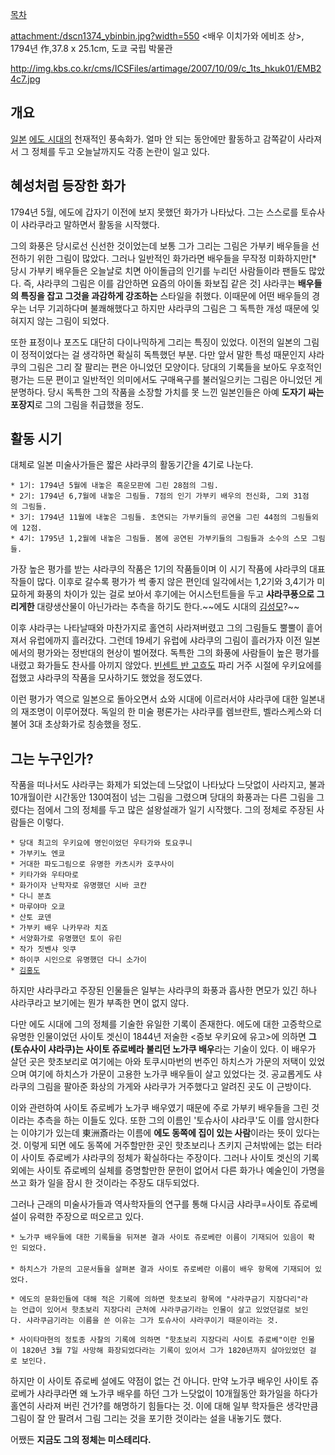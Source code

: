 [[목차]]

attachment:/dscn1374_ybinbin.jpg?width=550
<배우 이치가와 에비조 상>, 1794년 作,37.8 x 25.1cm, 도쿄 국립 박물관

http://img.kbs.co.kr/cms/ICSFiles/artimage/2007/10/09/c_1ts_hkuk01/EMB24c7.jpg

== 개요 ==
[[일본]] [[에도 시대]]의 천재적인 풍속화가. 얼마 안 되는 동안에만 활동하고 감쪽같이 사라져서 그 정체를 두고 오늘날까지도 각종 논란이 일고 있다.

== 혜성처럼 등장한 화가 ==
1794년 5월, 에도에 갑자기 이전에 보지 못했던 화가가 나타났다. 그는 스스로를 토슈사이 샤라쿠라고 말하면서 활동을 시작했다. 

그의 화풍은 당시로선 신선한 것이었는데 보통 그가 그리는 그림은 가부키 배우들을 선전하기 위한 그림이 많았다. 그러나 일반적인 화가라면 배우들을 무작정 미화하지만[* 당시 가부키 배우들은 오늘날로 치면 아이돌급의 인기를 누리던 사람들이라 팬들도 많았다. 즉, 샤라쿠의 그림은 이를 감안하면 요즘의 아이돌 화보집 같은 것] 샤라쿠는 '''배우들의 특징을 잡고 그것을 과감하게 강조하는''' 스타일을 취했다. 이때문에 어떤 배우들의 경우는 너무 기괴하다며 불쾌해했다고 하지만 샤라쿠의 그림은 그 독특한 개성 때문에 잊혀지지 않는 그림이 되었다.

또한 표정이나 포즈도 대단히 다이나믹하게 그리는 특징이 있었다. 이전의 일본의 그림이 정적이었다는 걸 생각하면 확실히 독특했던 부분. 다만 앞서 말한 특성 때문인지 샤라쿠의 그림은 그리 잘 팔리는 편은 아니었던 모양이다. 당대의 기록들을 보아도 우호적인 평가는 드문 편이고 일반적인 의미에서도 구매욕구를 불러일으키는 그림은 아니었던 게 분명하다. 당시 독특한 그의 작품을 소장할 가치를 못 느낀 일본인들은 아예 '''도자기 싸는 포장지'''로 그의 그림을 취급했을 정도.

== 활동 시기 ==
대체로 일본 미술사가들은 짧은 샤라쿠의 활동기간을 4기로 나눈다.

 * 1기: 1794년 5월에 내놓은 흑운모판에 그린 28점의 그림.
 * 2기: 1794년 6,7월에 내놓은 그림들. 7점의 인기 가부키 배우의 전신화, 그외 31점의 그림들.
 * 3기: 1794년 11월에 내놓은 그림들. 초연되는 가부키들의 공연을 그린 44점의 그림들외에 12점.
 * 4기: 1795년 1,2월에 내놓은 그림들. 봄에 공연된 가부키들의 그림들과 소수의 스모 그림들.

가장 높은 평가를 받는 샤라쿠의 작품은 1기의 작품들이며 이 시기 작품에 샤라쿠의 대표작들이 많다. 이후로 갈수록 평가가 썩 좋지 않은 편인데 일각에서는 1,2기와 3,4기가 미묘하게 화풍의 차이가 있는 걸로 보아서 후기에는 어시스턴트들을 두고 '''샤라쿠풍으로 그리게한''' 대량생산물이 아닌가라는 추측을 하기도 한다.~~에도 시대의 [[김성모]]?~~

이후 샤라쿠는 나타날때와 마찬가지로 홀연히 사라져버렸고 그의 그림들도 뿔뿔이 흩어져서 유럽에까지 흘러갔다. 그런데 19세기 유럽에 샤라쿠의 그림이 흘러가자 이전 일본에서의 평가와는 정반대의 현상이 벌어졌다. 독특한 그의 화풍에 사람들이 높은 평가를 내렸고 화가들도 찬사를 아끼지 않았다. [[빈센트 반 고흐]]도 파리 거주 시절에 우키요에를 접했고 샤라쿠의 작품을 모사하기도 했었을 정도였다.

이런 평가가 역으로 일본으로 돌아오면서 쇼와 시대에 이르러서야 샤라쿠에 대한 일본내의 재조명이 이루어졌다. 독일의 한 미술 평론가는 샤라쿠를 렘브란트, 벨라스케스와 더불어 3대 초상화가로 칭송했을 정도. 

== 그는 누구인가? ==
작품을 떠나서도 샤라쿠는 화제가 되었는데 느닷없이 나타났다 느닷없이 사라지고, 불과 10개월이란 시간동안 130여점이 넘는 그림을 그렸으며 당대의 화풍과는 다른 그림을 그렸다는 점에서 그의 정체를 두고 많은 설왕설래가 일기 시작했다. 그의 정체로 주장된 사람들은 이렇다.

 * 당대 최고의 우키요에 명인이었던 우타가와 토요쿠니
 * 가부키노 엔쿄
 * 거대한 파도그림으로 유명한 카츠시카 호쿠사이
 * 키타가와 우타마로
 * 화가이자 난학자로 유명했던 시바 코칸
 * 다니 분쵸
 * 마루야마 오쿄
 * 산토 쿄덴
 * 가부키 배우 나카무라 치죠
 * 서양화가로 유명했던 토이 유린
 * 작가 짓벤샤 잇쿠
 * 하이쿠 시인으로 유명했던 다니 소가이
 * [[김홍도]]

하지만 샤라쿠라고 주장된 인물들은 일부는 샤라쿠의 화풍과 흡사한 면모가 있긴 하나 샤라쿠라고 보기에는 뭔가 부족한 면이 없지 않다.

다만 에도 시대에 그의 정체를 기술한 유일한 기록이 존재한다. 에도에 대한 고증학으로 유명한 인물이었던 사이토 겟신이 1844년 저술한 <증보 우키요에 유고>에 의하면 '''그(토슈사이 샤라쿠)는 사이토 쥬로베라 불리던 노가쿠 배우'''라는 기술이 있다. 이 배우가 살던 곳은 핫초보리로 여기에는 아와 토쿠시마번의 번주인 하치스가 가문의 저택이 있었으며 여기에 하치스가 가문이 고용한 노가쿠 배우들이 살고 있었다는 것. 공교롭게도 샤라쿠의 그림을 팔아준 화상의 가게와 샤라쿠가 거주했다고 알려진 곳도 이 근방이다. 

이와 관련하여 사이토 쥬로베가 노가쿠 배우였기 때문에 주로 가부키 배우들을 그린 것이라는 추측을 하는 이들도 있다. 또한 그의 이름인 '토슈사이 샤라쿠'도 이를 암시한다는 이야기가 있는데 東洲斎라는 이름에 '''에도 동쪽에 집이 있는 사람'''이라는 뜻이 있다는 것. 이렇게 되면 에도 동쪽에 거주할만한 곳인 핫초보리나 츠키지 근처밖에는 없는 터라 이 사이토 쥬로베가 샤라쿠의 정체가 확실하다는 주장이다. 그러나 사이토 겟신의 기록 외에는 사이토 쥬로베의 실체를 증명할만한 문헌이 없어서 다른 화가나 예술인이 가명을 쓰고 화가 일을 잠시 한 것이라는 주장도 대두되었다. 

그러나 근래의 미술사가들과 역사학자들의 연구를 통해 다시금 샤라쿠=사이토 쥬로베 설이 유력한 주장으로 떠오르고 있다.

 * 노가쿠 배우들에 대한 기록들을 뒤져본 결과 사이토 쥬로베란 이름이 기재되어 있음이 확인 되었다.
 
 * 하치스가 가문의 고문서들을 살펴본 결과 사이토 쥬로베란 이름이 배우 항목에 기재되어 있었다.

 * 에도의 문화인들에 대해 적은 기록에 의하면 핫초보리 항목에 "샤라쿠금기 지장다리"라는 언급이 있어서 핫초보리 지장다리 근처에 샤라쿠금기라는 인물이 살고 있었던걸로 보인다. 샤라쿠금기라는 이름을 쓴 이유는 그가 토슈사이 샤라쿠이기 때문이라는 것.

 * 사이타마현의 정토종 사찰의 기록에 의하면 "핫초보리 지장다리 사이토 쥬로베"이란 인물이 1820년 3월 7일 사망해 화장되었다라는 기록이 있어서 그가 1820년까지 살아있었던 걸로 보인다.

하지만 이 사이토 쥬로베 설에도 약점이 없는 건 아니다. 만약 노가쿠 배우인 사이토 쥬로베가 샤라쿠라면 왜 노가쿠 배우를 하던 그가 느닷없이 10개월동안 화가일을 하다가 홀연히 사라져 버린 건가?를 해명하기 힘들다는 것. 이에 대해 일부 학자들은 생각만큼 그림이 잘 안 팔려서 그림 그리는 것을 포기한 것이라는 설을 내놓기도 했다.

어쨌든 '''지금도 그의 정체는 미스테리다.'''
